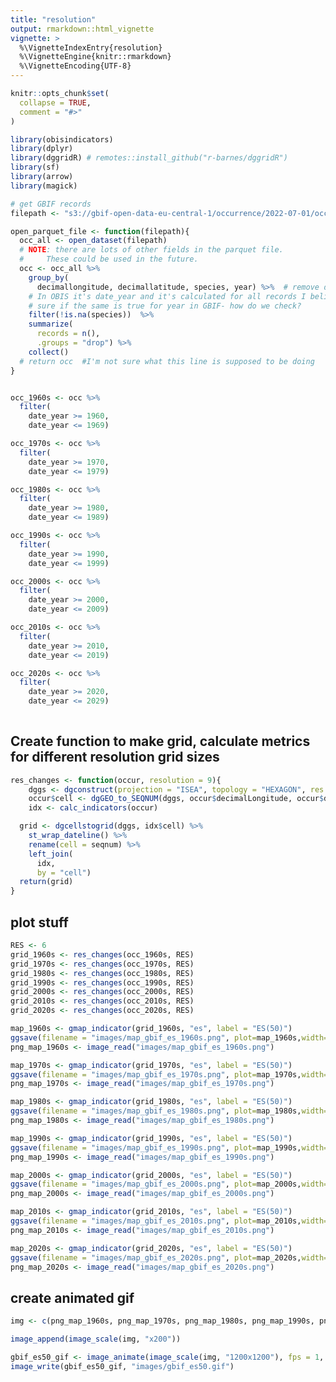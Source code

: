 ```yaml
---
title: "resolution"
output: rmarkdown::html_vignette
vignette: >
  %\VignetteIndexEntry{resolution}
  %\VignetteEngine{knitr::rmarkdown}
  %\VignetteEncoding{UTF-8}
---
```


```r
knitr::opts_chunk$set(
  collapse = TRUE,
  comment = "#>"
)
```

```r
library(obisindicators)
library(dplyr)
library(dggridR) # remotes::install_github("r-barnes/dggridR")
library(sf)
library(arrow)
library(magick)
```

```r
# get GBIF records
filepath <- "s3://gbif-open-data-eu-central-1/occurrence/2022-07-01/occurrence.parquet"

open_parquet_file <- function(filepath){
  occ_all <- open_dataset(filepath)
  # NOTE: there are lots of other fields in the parquet file.
  #     These could be used in the future.
  occ <- occ_all %>%
    group_by(
      decimallongitude, decimallatitude, species, year) %>%  # remove duplicate rows
    # In OBIS it's date_year and it's calculated for all records I believe, I'm not
    # sure if the same is true for year in GBIF- how do we check?
    filter(!is.na(species))  %>%
    summarize(
      records = n(),
      .groups = "drop") %>%
    collect()
  # return occ  #I'm not sure what this line is supposed to be doing
}


occ_1960s <- occ %>%
  filter(
    date_year >= 1960,
    date_year <= 1969)

occ_1970s <- occ %>%
  filter(
    date_year >= 1970,
    date_year <= 1979)

occ_1980s <- occ %>%
  filter(
    date_year >= 1980,
    date_year <= 1989)

occ_1990s <- occ %>%
  filter(
    date_year >= 1990,
    date_year <= 1999)

occ_2000s <- occ %>%
  filter(
    date_year >= 2000,
    date_year <= 2009)

occ_2010s <- occ %>%
  filter(
    date_year >= 2010,
    date_year <= 2019) 

occ_2020s <- occ %>%
  filter(
    date_year >= 2020,
    date_year <= 2029) 
    
```

## Create function to make grid, calculate metrics for different resolution grid sizes

```r
res_changes <- function(occur, resolution = 9){
    dggs <- dgconstruct(projection = "ISEA", topology = "HEXAGON", res = resolution)
    occur$cell <- dgGEO_to_SEQNUM(dggs, occur$decimalLongitude, occur$decimalLatitude)[["seqnum"]]
    idx <- calc_indicators(occur)

  grid <- dgcellstogrid(dggs, idx$cell) %>%
    st_wrap_dateline() %>%
    rename(cell = seqnum) %>%
    left_join(
      idx,
      by = "cell")
  return(grid)
}
```

## plot stuff
```r
RES <- 6
grid_1960s <- res_changes(occ_1960s, RES)
grid_1970s <- res_changes(occ_1970s, RES)
grid_1980s <- res_changes(occ_1980s, RES)
grid_1990s <- res_changes(occ_1990s, RES)
grid_2000s <- res_changes(occ_2000s, RES)
grid_2010s <- res_changes(occ_2010s, RES)
grid_2020s <- res_changes(occ_2020s, RES)

map_1960s <- gmap_indicator(grid_1960s, "es", label = "ES(50)")
ggsave(filename = "images/map_gbif_es_1960s.png", plot=map_1960s,width=4,height=4,units="in",scale=1)
png_map_1960s <- image_read("images/map_gbif_es_1960s.png")

map_1970s <- gmap_indicator(grid_1970s, "es", label = "ES(50)")
ggsave(filename = "images/map_gbif_es_1970s.png", plot=map_1970s,width=4,height=4,units="in",scale=1)
png_map_1970s <- image_read("images/map_gbif_es_1970s.png")

map_1980s <- gmap_indicator(grid_1980s, "es", label = "ES(50)")
ggsave(filename = "images/map_gbif_es_1980s.png", plot=map_1980s,width=4,height=4,units="in",scale=1)
png_map_1980s <- image_read("images/map_gbif_es_1980s.png")

map_1990s <- gmap_indicator(grid_1990s, "es", label = "ES(50)")
ggsave(filename = "images/map_gbif_es_1990s.png", plot=map_1990s,width=4,height=4,units="in",scale=1)
png_map_1990s <- image_read("images/map_gbif_es_1990s.png")

map_2000s <- gmap_indicator(grid_2000s, "es", label = "ES(50)")
ggsave(filename = "images/map_gbif_es_2000s.png", plot=map_2000s,width=4,height=4,units="in",scale=1)
png_map_2000s <- image_read("images/map_gbif_es_2000s.png")

map_2010s <- gmap_indicator(grid_2010s, "es", label = "ES(50)")
ggsave(filename = "images/map_gbif_es_2010s.png", plot=map_2010s,width=4,height=4,units="in",scale=1)
png_map_2010s <- image_read("images/map_gbif_es_2010s.png")

map_2020s <- gmap_indicator(grid_2020s, "es", label = "ES(50)")
ggsave(filename = "images/map_gbif_es_2020s.png", plot=map_2020s,width=4,height=4,units="in",scale=1)
png_map_2020s <- image_read("images/map_gbif_es_2020s.png")
```

## create animated gif
```r
img <- c(png_map_1960s, png_map_1970s, png_map_1980s, png_map_1990s, png_map_2000s, png_map_2010s, png_map_2020s)

image_append(image_scale(img, "x200"))

gbif_es50_gif <- image_animate(image_scale(img, "1200x1200"), fps = 1, dispose = "previous")
image_write(gbif_es50_gif, "images/gbif_es50.gif")
```